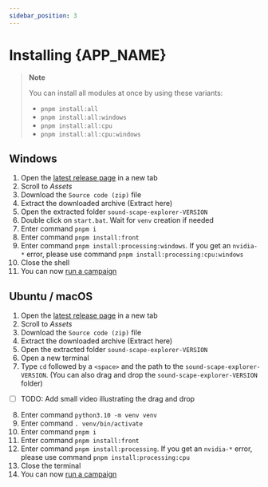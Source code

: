 ```yaml
---
sidebar_position: 3
---
```



# Installing {APP_NAME}

> **Note**
>
> You can install all modules at once by using these variants:
>
> - `pnpm install:all`
> - `pnpm install:all:windows`
> - `pnpm install:all:cpu`
> - `pnpm install:all:cpu:windows`

## Windows

1. Open the [latest release page](https://github.com/sound-scape-explorer/sound-scape-explorer/releases/latest) in a new tab
2. Scroll to _Assets_
3. Download the `Source code (zip)` file
4. Extract the downloaded archive (Extract here)
5. Open the extracted folder `sound-scape-explorer-VERSION`
6. Double click on `start.bat`. Wait for `venv` creation if needed
7. Enter command `pnpm i`
8. Enter command `pnpm install:front`
9. Enter command `pnpm install:processing:windows`. If you get an `nvidia-*`
   error, please use command `pnpm install:processing:cpu:windows`
10. Close the shell
11. You can now [run a campaign](./user-guides/running-campaigns)

## Ubuntu / macOS

1. Open the [latest release page](https://github.com/sound-scape-explorer/sound-scape-explorer/releases/latest) in a new tab
2. Scroll to _Assets_
3. Download the `Source code (zip)` file
4. Extract the downloaded archive (Extract here)
5. Open the extracted folder `sound-scape-explorer-VERSION`
6. Open a new terminal
7. Type `cd` followed by a `<space>` and the path to the `sound-scape-explorer-VERSION`. (You can also drag and drop the `sound-scape-explorer-VERSION` folder)

- [ ] TODO: Add small video illustrating the drag and drop

8. Enter command `python3.10 -m venv venv`
9. Enter command `. venv/bin/activate`
10. Enter command `pnpm i`
11. Enter command `pnpm install:front`
12. Enter command `pnpm install:processing`. If you get an `nvidia-*`
    error, please use command `pnpm install:processing:cpu`
13. Close the terminal
14. You can now [run a campaign](./user-guides/running-campaigns)
